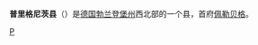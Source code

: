 {{Unreferenced|time=2018-09-04T06:16:55+00:00}}
{{德国县级行政单位
| 县徽图 = Image:Wappen Landkreis Prignitz.png
| 在德国内的位置图 = Image:Lage des Landkreises Prignitz in Deutschland.png
| 所属联邦州 = 勃兰登堡州
| 所属行政区 = 
| 首府 = 佩勒贝格| 面积 = 2138.61
| 人口 = 77,573
| 统计时间 = 2015年12月31日
| 人口密度 = 36
| 汽车牌号 = PR
| 下设城镇 = 7个市、19个镇
| 政府地址 = Berliner Straße 49<br />19348 Perleberg
| 在州内的位置图 = Image:Brandenburg pr.png
|}}

'''普里格尼茨县'''（{{lang-de|Landkreis Prignitz}}）是[[德国|德国]][[勃兰登堡州|勃兰登堡州]]西北部的一个县，首府[[佩勒贝格|佩勒贝格]]。

{{勃兰登堡州行政区划}}

{{Authority control}}
[[Category:勃兰登堡州的县|P]]